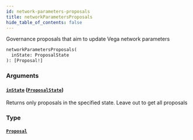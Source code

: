 ```yaml
---
id: network-parameters-proposals
title: networkParametersProposals
hide_table_of_contents: false
---
```



Governance proposals that aim to update Vega network parameters

```graphql
networkParametersProposals(
  inState: ProposalState
): [Proposal!]
```


### Arguments

#### [`inState`](#) ([`ProposalState`](/docs/mainnet/graphql/enums/proposal-state))

Returns only proposals in the specified state. Leave out to get all proposals


### Type

#### [`Proposal`](/docs/mainnet/graphql/objects/proposal)






